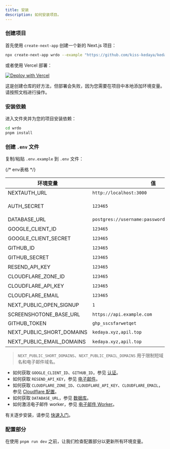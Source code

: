 ```yaml
---
title: 安装
description: 如何安装项目。
---
```


<Steps>

### 创建项目

首先使用 `create-next-app` 创建一个新的 Next.js 项目：

```bash
npx create-next-app wrdo --example "https://github.com/kiss-kedaya/kedaya.xyz"
```

或者使用 Vercel 部署：

[![Deploy with Vercel](https://vercel.com/button)](https://vercel.com/new/clone?repository-url=https%3A%2F%2Fgithub.com%2Fkiss-kedaya%2Fkedaya.xyz)

<Callout type="warning" twClass="mt-4">
  这是创建仓库的好方法，但部署会失败，因为您需要在项目中本地添加环境变量。请按照文档进行操作。
</Callout>

### 安装依赖

进入文件夹并为您的项目安装依赖：

```bash
cd wrdo
pnpm install
```

### 创建 `.env` 文件

复制/粘贴 `.env.example` 到 `.env` 文件：

{/* env表格 */}

| 环境变量 | 值 | 描述 |
|----------------------|-------|-------------|
| NEXTAUTH_URL | `http://localhost:3000` | Next.js 应用程序的 URL。 |
| AUTH_SECRET | `123465` | 用于加密令牌和电子邮件验证哈希的密钥。 |
| DATABASE_URL | `postgres://username:password@host:port/database` | postgres 数据库的路径。 |
| GOOGLE_CLIENT_ID | `123465` | Google OAuth 客户端的 ID。 |
| GOOGLE_CLIENT_SECRET | `123465` | Google OAuth 客户端的密钥。 |
| GITHUB_ID | `123465` | GitHub OAuth 客户端的 ID。 |
| GITHUB_SECRET | `123465` | GitHub OAuth 客户端的密钥。 |
| RESEND_API_KEY | `123465` | Resend 的 API 密钥。 |
| CLOUDFLARE_ZONE_ID | `123465` | Cloudflare 的区域 ID。 |
| CLOUDFLARE_API_KEY | `123465` | Cloudflare 的 API 密钥。 |
| CLOUDFLARE_EMAIL | `123465` | Cloudflare 的电子邮件。 |
| NEXT_PUBLIC_OPEN_SIGNUP | `1` | 开放注册。 |
| SCREENSHOTONE_BASE_URL | `https://api.example.com` | 待定 |
| GITHUB_TOKEN | `ghp_sscsfarwetqet` | https://github.com/settings/tokens |
| NEXT_PUBLIC_SHORT_DOMAINS | `kedaya.xyz,apil.top` | 短域名列表。用 `,` 分隔 |
| NEXT_PUBLIC_EMAIL_DOMAINS | `kedaya.xyz,apil.top` | 电子邮件域名列表。用 `,` 分隔 |

> `NEXT_PUBLIC_SHORT_DOMAINS`、`NEXT_PUBLIC_EMAIL_DOMAINS` 用于限制短域名和电子邮件域名。

- 如何获取 `GOOGLE_CLIENT_ID`、`GITHUB_ID`，参见 [认证](/docs/developer/authentification)。
- 如何获取 `RESEND_API_KEY`，参见 [电子邮件](/docs/developer/email)。
- 如何获取 `CLOUDFLARE_ZONE_ID`、`CLOUDFLARE_API_KEY`、`CLOUDFLARE_EMAIL`，参见 [Cloudflare 配置](/docs/developer/cloudflare)。
- 如何获取 `DATABASE_URL`，参见 [数据库](/docs/developer/database)。
- 如何激活电子邮件 worker，参见 [电子邮件 Worker](/docs/developer/cloudflare-email-worker)。

有关逐步安装，请参见 [快速入门](/docs/developer/quick-start)。

### 配置部分

在使用 `pnpm run dev` 之前，让我们检查配置部分以更新所有环境变量。

</Steps>

